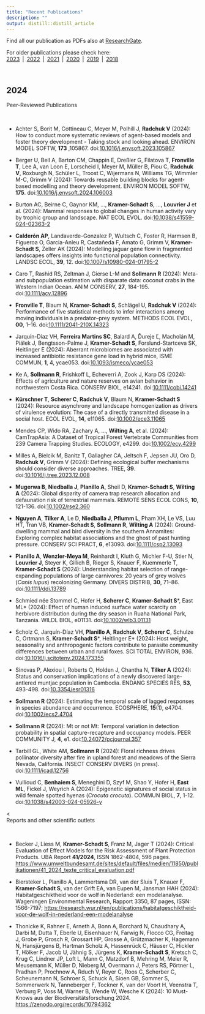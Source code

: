 ```yaml
---
title: "Recent Publications"
description: ""
output: distill::distill_article
---
```


Find all our publication as PDFs also at [ResearchGate](https://www.researchgate.net/).   
  
For older publications please check here:<br> [2023](pubs-2023.html)&ensp;|&ensp;[2022](pubs-2022.html)&ensp;|&ensp;[2021](pubs-2021.html)&ensp;|&ensp;[2020](pubs-2020.html)&ensp;|&ensp;[2019](pubs-2019.html)&ensp;|&ensp;[2018](pubs-2018.html) 

<br>

## 2024

<div class='headerbox'><hbox>Peer-Reviewed Publications</hbox></div><br>

* Achter S, Borit M, Cottineau C, Meyer M, Polhill J, **Radchuk V** (2024): How to conduct more systematic reviews of agent-based models and foster theory development - Taking stock and looking ahead. ENVIRON MODEL SOFTW, **173** ,105867. doi:<span>[10.1016/j.envsoft.2023.105867](https://doi.org/10.1016/j.envsoft.2023.105867)</span> 

* Berger U, Bell A, Barton CM, Chappin E, Dreßler G, Filatova T, **Fronville T**, Lee A, van Loon E, Lorscheid I, Meyer M, Müller B, Piou C, **Radchuk V**, Roxburgh N, Schüler L, Troost C, Wijermans N, Williams TG, Wimmler M-C, Grimm V (2024): Towards reusable building blocks for agent-based modelling and theory development. ENVIRON MODEL SOFTW, **175**. doi:<span>[10.1016/j.envsoft.2024.106003](https://doi.org/10.1016/j.envsoft.2024.106003)</span>

* Burton AC, Beirne C, Gaynor KM, ..., **Kramer-Schadt S**, ..., **Louvrier J** et al. (2024): Mammal responses to global changes in human activity vary by trophic group and landscape. NAT ECOL EVOL. doi:<span>[10.1038/s41559-024-02363-2](https://doi.org/10.1038/s41559-024-02363-2)</span>

* **Calderón AP**, Landaverde-Gonzalez P, Wultsch C, Foster R, Harmsen B, Figueroa O, Garcia-Anleu R, Castañeda F, Amato G, Grimm V, **Kramer-Schadt S**, Zeller AK (2024): Modelling jaguar gene flow in fragmented landscapes offers insights into functional population connectivity. LANDSC ECOL, **39**, 12.  doi:<span>[10.1007/s10980-024-01795-2](https://doi.org/10.1007/s10980-024-01795-2)</span>

* Caro T, Rashid RS, Zeltman J, Gierse L-M and **Sollmann R** (2024): Meta- and subpopulation estimation with disparate data: coconut crabs in the Western Indian Ocean. ANIM CONSERV, **27**, 184-195.
doi:<span>[10.1111/acv.12896](https://doi.org/10.1111/acv.12896)</span>

* **Fronville T**, Blaum N, **Kramer-Schadt S**, Schlägel U, **Radchuk V** (2024): Performance of five statistical methods to infer interactions among moving individuals in a predator–prey system. METHODS ECOL EVOL, **00**, 1–16. doi:<span>[10.1111/2041-210X.14323](https://doi.org/10.1111/2041-210X.14323)</span>  

* Jarquín-Díaz VH, **Ferreira Martins SC**, Balard A, Ďureje Ľ, Macholán M, Piálek J, Bengtsson-Palme J, **Kramer-Schadt S**, Forslund-Startceva SK, Heitlinger E (2024): Aberrant microbiomes are associated with increased antibiotic resistance gene load in hybrid mice, ISME COMMUN, **1**, 4, ycae053. doi:<span>[10.1093/ismeco/ycae053](https://doi.org/10.1093/ismeco/ycae053)</span>   

* Ke A, **Sollmann R**, Frishkoff L, Echeverri A, Zook J, Karp DS (2024): Effects of agriculture and nature reserves on avian behavior in northwestern Costa Rica. CONSERV BIOL, e14241. doi:<span>[10.1111/cobi.14241](https://doi.org/10.1111/cobi.14241)</span>

* **Kürschner T**, **Scherer C**, **Radchuk V**, Blaum N, **Kramer-Schadt S** (2024): Resource asynchrony and landscape homogenization as drivers of virulence evolution: The case of a directly transmitted disease in a social host. ECOL EVOL, **14**, e11065. doi:<span>[10.1002/ece3.11065](https://doi.org/10.1002/ece3.11065)</span>

* Mendes CP, Wido RA, Zachary A, …, **Wilting A**, et al. (2024): CamTrapAsia: A Dataset of Tropical Forest Vertebrate Communities from 239 Camera Trapping Studies. ECOLOGY, e4299. doi:<span>[10.1002/ecy.4299](https://doi.org/10.1002/ecy.4299)</span>

* Milles A, Bielcik M, Banitz T, Gallagher CA, Jeltsch F, Jepsen JU, Oro D, **Radchuk V**, Grimm V (2024): Defining ecological buffer mechanisms should consider diverse approaches. TREE, **39**. doi:<span>[10.1016/j.tree.2023.12.008](https://doi.org/10.1016/j.tree.2023.12.008)</span>

* **Mugerwa B**, **Niedballa J**, **Planillo A**, Sheil D, **Kramer-Schadt S**, **Wilting A** (2024): Global disparity of camera trap research allocation and defaunation risk of terrestrial mammals. REMOTE SENS ECOL CONS, **10**, 121-136. doi:<span>[10.1002/rse2.360](https://doi.org/10.1002/rse2.360)</span>

* **Nguyen A**, **Tilker A**, Le D, **Niedballa J**, **Pflumm L**, Pham XH, Le VS, Luu HT, Tran VB, **Kramer-Schadt S**, **Sollmann R**, **Wilting A** (2024): Ground-dwelling mammal and bird diversity in the southern Annamites: Exploring complex habitat associations and the ghost of past hunting pressure. CONSERV SCI PRACT, **6**, e13093.   doi:<span>[10.1111/csp2.13093](https://doi.org/10.1111/csp2.13093)</span>

* **Planillo A**, **Wenzler-Meya M**, Reinhardt I, Kluth G, Michler F-U, Stier N, **Louvrier J**, Steyer K, Gillich B, Rieger S, Knauer F, Kuemmerle T,  **Kramer-Schadt S** (2024): Understanding habitat selection of range-expanding populations of large carnivores: 20 years of grey wolves (*Canis lupus*) recolonizing Germany. DIVERS DISTRIB, **30**, 71–86. doi:<span>[10.1111/ddi.13789](https://doi.org/10.1111/ddi.13789)</span>

* Schmied née Stommel C, Hofer H, **Scherer C**, **Kramer-Schadt S**\*, East ML\* (2024): Effect of human induced surface water scarcity on herbivore distribution during the dry season in Ruaha National Park, Tanzania. WILDL BIOL, e01131. doi:<span>[10.1002/wlb3.01131](https://doi.org/10.1002/wlb3.01131)</span>

* Scholz C, Jarquín-Díaz VH, **Planillo A**, **Radchuk V**, **Scherer C**, Schulze C, Ortmann S, **Kramer-Schadt S**\*, Heitlinger E\* (2024): Host weight, seasonality and anthropogenic factors contribute to parasite community differences between urban and rural foxes. SCI TOTAL ENVIRON, 936. doi:<span>[10.1016/j.scitotenv.2024.173355](https://doi.org/10.1016/j.scitotenv.2024.173355)</span>

* Sinovas P, Alexiou I, Roberts O, Holden J, Chantha N, **Tilker A** (2024): Status and conservation implications of a newly discovered large-antlered muntjac population in Cambodia. ENDANG SPECIES RES, **53**, 493-498. doi:<span>[10.3354/esr01316](https://doi.org/10.3354/esr01316)</span>

* **Sollmann R** (2024): Estimating the temporal scale of lagged responses in species abundance and occurrence. ECOSPHERE, **15**(1), e4704. doi:<span>[10.1002/ecs2.4704](https://doi.org/10.1002/ecs2.4704)</span> 

* **Sollmann R** (2024): Mt or not Mt: Temporal variation in detection probability in spatial capture-recapture and occupancy models. PEER COMMUNITY J, **4**, e1. doi:<span>[10.24072/pcjournal.357](https://doi.org/10.24072/pcjournal.357)</span>  

* Tarbill GL, White AM, **Sollmann R** (2024): Floral richness drives pollinator diversity after fire in upland forest and meadows of the Sierra Nevada, California. INSECT CONSERV DIVERS (in press). doi:<span>[10.1111/icad.12756](https://doi.org/10.1111/icad.12756)</span>   

* Vullioud C, **Benhaiem S**, Meneghini D, Szyf M, Shao Y, Hofer H, **East ML**, Fickel J, Weyrich A (2024): Epigenetic signatures of social status in wild female spotted hyenas (*Crocuta crocuta*). COMMUN BIOL, **7**, 1-12. doi:<span>[10.1038/s42003-024-05926-y](https://doi.org/10.1038/s42003-024-05926-y)</span>

<<div class='headerbox'><hbox>Reports and other scientific outlets</hbox></div><br>

*	Becker J, Liess M, **Kramer-Schadt S**, Franz M, Jager T (2024): Critical Evaluation of Effect Models for the Risk Assessment of Plant Protection Products. UBA Report **41/2024**, ISSN 1862-4804, 596 pages.  <span>[https://www.umweltbundesamt.de/sites/default/files/medien/11850/publikationen/41_2024_texte_critical_evaluation.pdf](https://www.umweltbundesamt.de/sites/default/files/medien/11850/publikationen/41_2024_texte_critical_evaluation.pdf)</span> 

* Biersteker L, Planillo A, Lammertsma DR, van der Sluis T, Knauer F, **Kramer-Schadt S**, van der Grift EA, van Eupen M, Jansman HAH (2024): Habitatgeschiktheid voor de wolf in Nederland: een modelanalyse. Wageningen Environmental Research, Rapport 3350, 87 pages, ISSN: 1566-7197; <span>[https://research.wur.nl/en/publications/habitatgeschiktheid-voor-de-wolf-in-nederland-een-modelanalyse](https://research.wur.nl/en/publications/habitatgeschiktheid-voor-de-wolf-in-nederland-een-modelanalyse)</span> 

* Thonicke K, Rahner E, Arneth A, Bonn A, Borchard N, Chaudhary A, Darbi M, Dutta T, Eberle U, Eisenhauer N, Farwig N, Flocco CG, Freitag J, Grobe P, Grosch R, Grossart HP, Grosse A, Grützmacher K, Hagemann N, Hansjürgens B, Hartman Scholz A, Hassenrück C, Häuser C, Hickler T, Hölker F, Jacob U, Jähnig S, Jürgens K, **Kramer-Schadt S**, Kretsch C, Krug C, Lindner JP, Loft L, Mann C, Matzdorf B, Mehring M, Meier R, Meusemann K, Müller D, Nieberg M, Overmann J, Peters RS, Pörtner L, Pradhan P, Prochnow A, Rduch V, Reyer C, Roos C, Scherber C, Scheunemann N, Schroer S, Schuck A, Sioen GB, Sommer S, Sommerwerk N, Tanneberger F, Tockner K, van der Voort H, Veenstra T, Verburg P, Voss M, Warner B, Wende W, Wesche K (2024): 10 Must-Knows aus der Biodiversitätsforschung 2024. <span>[https://zenodo.org/records/10794362](https://zenodo.org/records/10794362)</span>






<!--<div class='headerbox'><hbox>Book Chapters & Reports</hbox></div><br>-->

